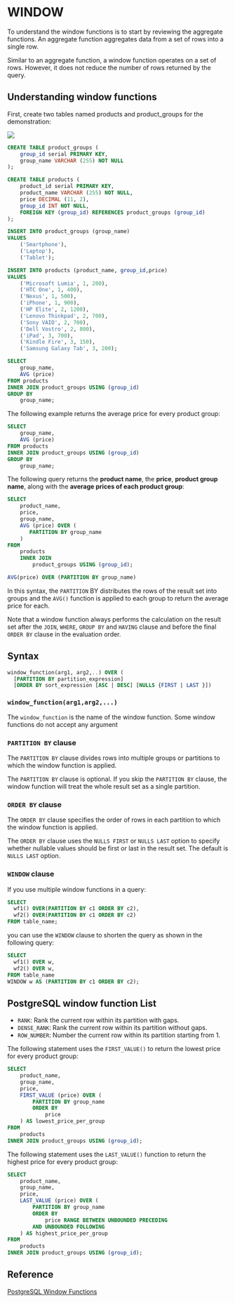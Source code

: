 # WINDOW

To understand the window functions is to start by reviewing the aggregate functions. An aggregate function aggregates data from a set of rows into a single row.

Similar to an aggregate function, a window function operates on a set of rows. However, it does not reduce the number of rows returned by the query.


## Understanding window functions

First, create two tables named products and product_groups for the demonstration:

![](https://www.postgresqltutorial.com/wp-content/uploads/2016/06/products_product_groups_tables.png)

```sql
CREATE TABLE product_groups (
	group_id serial PRIMARY KEY,
	group_name VARCHAR (255) NOT NULL
);

CREATE TABLE products (
	product_id serial PRIMARY KEY,
	product_name VARCHAR (255) NOT NULL,
	price DECIMAL (11, 2),
	group_id INT NOT NULL,
	FOREIGN KEY (group_id) REFERENCES product_groups (group_id)
);
```

```sql
INSERT INTO product_groups (group_name)
VALUES
	('Smartphone'),
	('Laptop'),
	('Tablet');

INSERT INTO products (product_name, group_id,price)
VALUES
	('Microsoft Lumia', 1, 200),
	('HTC One', 1, 400),
	('Nexus', 1, 500),
	('iPhone', 1, 900),
	('HP Elite', 2, 1200),
	('Lenovo Thinkpad', 2, 700),
	('Sony VAIO', 2, 700),
	('Dell Vostro', 2, 800),
	('iPad', 3, 700),
	('Kindle Fire', 3, 150),
	('Samsung Galaxy Tab', 3, 200);
```

```sql
SELECT
	group_name,
	AVG (price)
FROM products
INNER JOIN product_groups USING (group_id)
GROUP BY
	group_name;
```

The following example returns the average price for every product group:

```sql
SELECT
	group_name,
	AVG (price)
FROM products
INNER JOIN product_groups USING (group_id)
GROUP BY
	group_name;
```

The following query returns the **product name**, the **price**, **product group name**, along with the **average prices of each product group**:

```sql
SELECT
	product_name,
	price,
	group_name,
	AVG (price) OVER (
	   PARTITION BY group_name
	)
FROM
	products
	INNER JOIN 
		product_groups USING (group_id);
```

```sql
AVG(price) OVER (PARTITION BY group_name)
```

In this syntax, the `PARTITION` BY distributes the rows of the result set into groups and the `AVG()` function is applied to each group to return the average price for each.

Note that a window function always performs the calculation on the result set after the `JOIN`, `WHERE`, `GROUP BY` and `HAVING` clause and before the final `ORDER BY` clause in the evaluation order.


## Syntax

```sql
window_function(arg1, arg2,..) OVER (
  [PARTITION BY partition_expression]
  [ORDER BY sort_expression [ASC | DESC] [NULLS {FIRST | LAST }])  
```

### `window_function(arg1,arg2,...)`

The `window_function` is the name of the window function. Some window functions do not accept any argument


### `PARTITION BY` clause

The `PARTITION BY` clause divides rows into multiple groups or partitions to which the window function is applied.

The `PARTITION BY` clause is optional. If you skip the `PARTITION BY` clause, the window function will treat the whole result set as a single partition.


### `ORDER BY` clause

The `ORDER BY` clause specifies the order of rows in each partition to which the window function is applied.

The `ORDER BY` clause uses the `NULLS FIRST` or `NULLS LAST` option to specify whether nullable values should be first or last in the result set. The default is `NULLS LAST` option.


### `WINDOW` clause

If you use multiple window functions in a query:

```sql
SELECT
  wf1() OVER(PARTITION BY c1 ORDER BY c2),
  wf2() OVER(PARTITION BY c1 ORDER BY c2)
FROM table_name;
```

you can use the `WINDOW` clause to shorten the query as shown in the following query:

```sql
SELECT 
  wf1() OVER w,
  wf2() OVER w,
FROM table_name
WINDOW w AS (PARTITION BY c1 ORDER BY c2);
```


## PostgreSQL window function List

- `RANK`: Rank the current row within its partition with gaps.
- `DENSE_RANK`: Rank the current row within its partition without gaps.
- `ROW_NUMBER`: Number the current row within its partition starting from 1.

The following statement uses the `FIRST_VALUE()` to return the lowest price for every product group:

```sql
SELECT
	product_name,
	group_name,
	price,
	FIRST_VALUE (price) OVER (
		PARTITION BY group_name
		ORDER BY
			price
	) AS lowest_price_per_group
FROM
	products
INNER JOIN product_groups USING (group_id);
```

The following statement uses the `LAST_VALUE()` function to return the highest price for every product group:

```sql
SELECT
	product_name,
	group_name,
	price,
	LAST_VALUE (price) OVER (
		PARTITION BY group_name
		ORDER BY
			price RANGE BETWEEN UNBOUNDED PRECEDING
		AND UNBOUNDED FOLLOWING
	) AS highest_price_per_group
FROM
	products
INNER JOIN product_groups USING (group_id);
```


## Reference

[PostgreSQL Window Functions](https://www.postgresqltutorial.com/postgresql-window-function/)